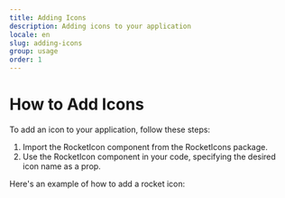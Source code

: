 ```yaml
---
title: Adding Icons
description: Adding icons to your application
locale: en
slug: adding-icons
group: usage
order: 1
---
```


# How to Add Icons

To add an icon to your application, follow these steps:

1. Import the RocketIcon component from the RocketIcons package.
2. Use the RocketIcon component in your code, specifying the desired icon name as a prop.

Here's an example of how to add a rocket icon:
